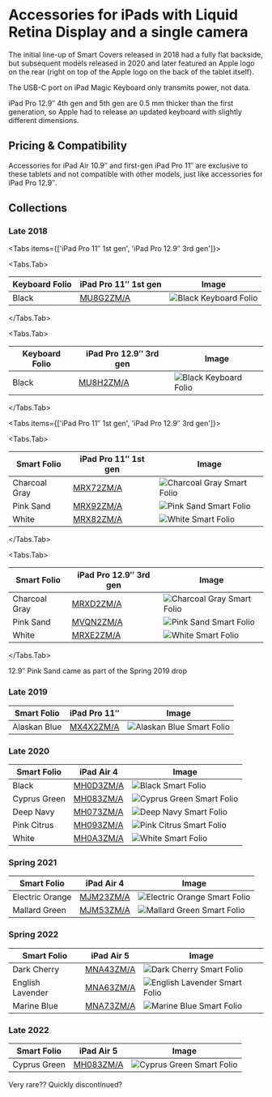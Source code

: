 
# Accessories for iPads with Liquid Retina Display and a single camera


The initial line-up of Smart Covers released in 2018 had a fully flat backside, but subsequent models released in 2020 and later featured an Apple logo on the rear (right on top of the Apple logo on the back of the tablet itself).

The USB-C port on iPad Magic Keyboard only transmits power, not data.

iPad Pro 12.9″ 4th gen and 5th gen are 0.5 mm thicker than the first generation, so Apple had to release an updated keyboard with slightly different dimensions.


## Pricing & Compatibility

Accessories for iPad Air 10.9″ and first-gen iPad Pro 11″ are exclusive to these tablets and not compatible with other models, just like accessories for iPad Pro 12.9″.

## Collections

### Late 2018

<Tabs
  items={['iPad Pro 11″ 1st gen', 'iPad Pro 12.9″ 3rd gen']}>

<Tabs.Tab>

| Keyboard Folio | iPad Pro 11″ 1st gen | Image |
| --- | --- | --- |
| Black | [MU8G2ZM/A](/ipad_pro2/MU8G2) | ![Black Keyboard Folio](/everyphone/MU8G2.png) |

</Tabs.Tab>

<Tabs.Tab>

| Keyboard Folio | iPad Pro 12.9″ 3rd gen | Image |
| --- | --- | --- |
| Black | [MU8H2ZM/A](/ipad_pro2/MU8H2) | ![Black Keyboard Folio](/everyphone/MU8H2.png) |

</Tabs.Tab>
</Tabs>


<Tabs
  items={['iPad Pro 11″ 1st gen', 'iPad Pro 12.9″ 3rd gen']}>

<Tabs.Tab>

| Smart Folio | iPad Pro 11″ 1st gen | Image |
| --- | --- | --- |
| Charcoal Gray | [MRX72ZM/A](/ipad_pro2/MRX72) | ![Charcoal Gray Smart Folio](/everyphone/MRX72.png) |
| Pink Sand | [MRX92ZM/A](/ipad_pro2/MRX92) | ![Pink Sand Smart Folio](/everyphone/MRX92.png) |
| White | [MRX82ZM/A](/ipad_pro2/MRX82) | ![White Smart Folio](/everyphone/MRX82.png) |

</Tabs.Tab>

<Tabs.Tab>

| Smart Folio | iPad Pro 12.9″ 3rd gen | Image |
| --- | --- | --- |
| Charcoal Gray | [MRXD2ZM/A](/ipad_pro2/MRXD2) | ![Charcoal Gray Smart Folio](/everyphone/MRXD2.png) |
| Pink Sand | [MVQN2ZM/A](/ipad_pro2/MVQN2) | ![Pink Sand Smart Folio](/everyphone/MVQN2.png) |
| White | [MRXE2ZM/A](/ipad_pro2/MRXE2) | ![White Smart Folio](/everyphone/MRXE2.png) |

</Tabs.Tab>
</Tabs>

12.9″ Pink Sand came as part of the Spring 2019 drop

### Late 2019

| Smart Folio | iPad Pro 11″ | Image |
| --- | --- | --- |
| Alaskan Blue | [MX4X2ZM/A](/ipad_pro2/MX4X2) | ![Alaskan Blue Smart Folio](/everyphone/MX4X2.png) |

### Late 2020

| Smart Folio | iPad Air 4 | Image |
| --- | --- | --- |
| Black | [MH0D3ZM/A](/ipad_pro2/MH0D3) | ![Black Smart Folio](/everyphone/MH0D3.png) |
| Cyprus Green | [MH083ZM/A](/ipad_pro2/MH083) | ![Cyprus Green Smart Folio](/everyphone/MH083.png) |
| Deep Navy | [MH073ZM/A](/ipad_pro2/MH073) | ![Deep Navy Smart Folio](/everyphone/MH073.png) |
| Pink Citrus | [MH093ZM/A](/ipad_pro2/MH093) | ![Pink Citrus Smart Folio](/everyphone/MH093.png) |
| White | [MH0A3ZM/A](/ipad_pro2/MH0A3) | ![White Smart Folio](/everyphone/MH0A3.png) |

### Spring 2021

| Smart Folio | iPad Air 4 | Image |
| --- | --- | --- |
| Electric Orange | [MJM23ZM/A](/ipad_pro2/MJM23) | ![Electric Orange Smart Folio](/everyphone/MJM23.png) |
| Mallard Green | [MJM53ZM/A](/ipad_pro2/MJM53) | ![Mallard Green Smart Folio](/everyphone/MJM53.png) |

### Spring 2022

| Smart Folio | iPad Air 5 | Image |
| --- | --- | --- |
| Dark Cherry | [MNA43ZM/A](/ipad_pro2/MNA43) | ![Dark Cherry Smart Folio](/everyphone/MNA43.png) |
| English Lavender | [MNA63ZM/A](/ipad_pro2/MNA63) | ![English Lavender Smart Folio](/everyphone/MNA63.png) |
| Marine Blue | [MNA73ZM/A](/ipad_pro2/MNA73) | ![Marine Blue Smart Folio](/everyphone/MNA73.png) |

### Late 2022

| Smart Folio | iPad Air 5 | Image |
| --- | --- | --- |
| Cyprus Green | [MH083ZM/A](/ipad_pro2/MH083) | ![Cyprus Green Smart Folio](/everyphone/MH083.png) |

Very rare?? Quickly discontinued?
